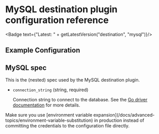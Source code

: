 # MySQL destination plugin configuration reference


<Badge text={"Latest: " + getLatestVersion("destination", "mysql")}/>

## Example Configuration

<Configuration/>

## MySQL spec

This is the (nested) spec used by the MySQL destination plugin.

- `connection_string` (string, required)

  Connection string to connect to the database. See the [Go driver documentation](https://github.com/go-sql-driver/mysql#dsn-data-source-name) for more details.

<Callout type="info">
Make sure you use [environment variable expansion](/docs/advanced-topics/environment-variable-substitution) in production instead of committing the credentials to the configuration file directly.
</Callout>

